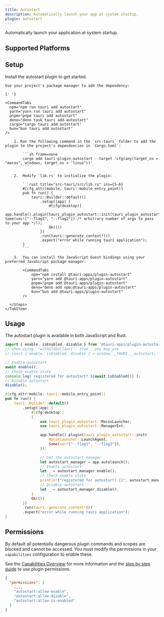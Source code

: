 ```yaml
---
title: Autostart
description: Automatically launch your app at system startup.
plugin: autostart
---
```




<PluginLinks plugin={frontmatter.plugin} />

Automatically launch your application at system startup.

## Supported Platforms

<Compatibility plugin={frontmatter.plugin} />

## Setup

Install the autostart plugin to get started.

<Tabs>
  <TabItem label="Automatic">

    Use your project's package manager to add the dependency:

    {' '}

    <CommandTabs
      npm="npm run tauri add autostart"
      yarn="yarn run tauri add autostart"
      pnpm="pnpm tauri add autostart"
      deno="deno task tauri add autostart"
      cargo="cargo tauri add autostart"
      bun="bun tauri add autostart"
    />

  </TabItem>
    <TabItem label="Manual">
      <Steps>

        1. Run the following command in the `src-tauri` folder to add the plugin to the project's dependencies in `Cargo.toml`:

            ```sh frame=none
            cargo add tauri-plugin-autostart --target 'cfg(any(target_os = "macos", windows, target_os = "linux"))'
            ```

        2.  Modify `lib.rs` to initialize the plugin:

            ```rust title="src-tauri/src/lib.rs" ins={5-6}
            #[cfg_attr(mobile, tauri::mobile_entry_point)]
            pub fn run() {
                tauri::Builder::default()
                    .setup(|app| {
                        #[cfg(desktop)]
                        app.handle().plugin(tauri_plugin_autostart::init(tauri_plugin_autostart::MacosLauncher::LaunchAgent, Some(vec!["--flag1", "--flag2"]) /* arbitrary number of args to pass to your app */));
                        Ok(())
                    })
                    .run(tauri::generate_context!())
                    .expect("error while running tauri application");
            }
            ```

        3.  You can install the JavaScript Guest bindings using your preferred JavaScript package manager:

            <CommandTabs
                npm="npm install @tauri-apps/plugin-autostart"
                yarn="yarn add @tauri-apps/plugin-autostart"
                pnpm="pnpm add @tauri-apps/plugin-autostart"
                deno="deno add npm:@tauri-apps/plugin-autostart"
                bun="bun add @tauri-apps/plugin-autostart"
            />

      </Steps>
    </TabItem>

</Tabs>

## Usage

The autostart plugin is available in both JavaScript and Rust.

<Tabs>
  <TabItem label="JavaScript">

```javascript
import { enable, isEnabled, disable } from '@tauri-apps/plugin-autostart';
// when using `"withGlobalTauri": true`, you may use
// const { enable, isEnabled, disable } = window.__TAURI__.autostart;

// Enable autostart
await enable();
// Check enable state
console.log(`registered for autostart? ${await isEnabled()}`);
// Disable autostart
disable();
```

  </TabItem>
  <TabItem label="Rust">

```rust
#[cfg_attr(mobile, tauri::mobile_entry_point)]
pub fn run() {
    tauri::Builder::default()
        .setup(|app| {
            #[cfg(desktop)]
            {
                use tauri_plugin_autostart::MacosLauncher;
                use tauri_plugin_autostart::ManagerExt;

                app.handle().plugin(tauri_plugin_autostart::init(
                    MacosLauncher::LaunchAgent,
                    Some(vec!["--flag1", "--flag2"]),
                ));

                // Get the autostart manager
                let autostart_manager = app.autolaunch();
                // Enable autostart
                let _ = autostart_manager.enable();
                // Check enable state
                println!("registered for autostart? {}", autostart_manager.is_enabled().unwrap());
                // Disable autostart
                let _ = autostart_manager.disable();
            }
            Ok(())
        })
        .run(tauri::generate_context!())
        .expect("error while running tauri application");
}
```

  </TabItem>
</Tabs>

## Permissions

By default all potentially dangerous plugin commands and scopes are blocked and cannot be accessed. You must modify the permissions in your `capabilities` configuration to enable these.

See the [Capabilities Overview](/security/capabilities/) for more information and the [step by step guide](/learn/security/using-plugin-permissions/) to use plugin permissions.

```json title="src-tauri/capabilities/default.json"
{
  "permissions": [
    ...,
    "autostart:allow-enable",
    "autostart:allow-disable",
    "autostart:allow-is-enabled"
  ]
}
```

<PluginPermissions plugin={frontmatter.plugin} />
